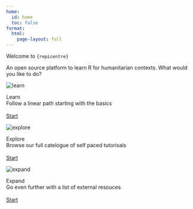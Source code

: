 ```yaml
---
home:
  id: home
  toc: false
format: 
  html:
    page-layout: full
---
```


::: {.div #homepage-text}
[Welcome to `{repicentre}`]{.h1}

An open source platform to learn R for humanitarian contexts. What would you like to do?
:::

::: {.homepage-card-grid}

::: {.card .homepage-card}
<img class='card-img' src='img/learn.svg' alt='learn'>

::: {.card-body}
[Learn]{.card-title}<br>
Follow a linear path starting with the basics<br>
<br>
<a href='pathway.html' class='btn'>Start</a>
:::

:::


::: {.card .homepage-card}
<img class='card-img' src='img/explore.svg' alt='explore'>

::: {.card-body}
[Explore]{.card-title}<br>
Browse our full catelogue of self paced tutorisals<br>
<br>
<a href='explore.html' class='btn'>Start</a>
:::

:::


::: {.card .homepage-card}
<img class='card-img' src='img/expand.svg' alt='expand'>

::: {.card-body}
[Expand]{.card-title}<br>
Go even further with a list of external resouces<br>
<br>
<a href='resources.html' class='btn'>Start</a>
:::

:::

:::
